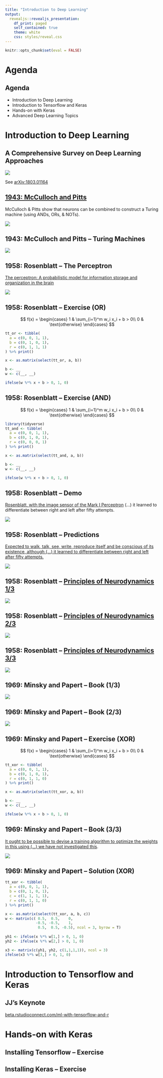 ```yaml
---
title: "Introduction to Deep Learning"
output:
  revealjs::revealjs_presentation:
    df_print: paged
    self_contained: true
    theme: white
    css: styles/reveal.css
---
```


```r
knitr::opts_chunk$set(eval = FALSE)
```

# Agenda

## Agenda

- Introduction to Deep Learning
- Introduction to Tensorflow and Keras
- Hands-on with Keras
- Advanced Deep Learning Topics

# Introduction to Deep Learning

## A Comprehensive Survey on Deep Learning Approaches

![](images/history-deeplearning.png)

See [arXiv:1803.01164](https://arxiv.org/abs/1803.01164)

## [1943: McCulloch and Pitts](https://www.cs.cmu.edu/~./epxing/Class/10715/reading/McCulloch.and.Pitts.pdf)

McCulloch & Pitts show that neurons can be combined to construct a Turing machine (using ANDs, ORs, & NOTs).

![](images/mcculloch-pitts-diagram.png)

## 1943: McCulloch and Pitts -- Turing Machines

![](images/mcculloch-pitts-turing-machine-example.jpg)

## 1958: Rosenblatt -- The Perceptron

[The perceptron: A probabilistic model for information storage and organization in the brain](https://citeseerx.ist.psu.edu/viewdoc/download;jsessionid=4E9CF4E9BFB2696E709F82AE0555531A?doi=10.1.1.588.3775&rep=rep1&type=pdf)

![](images/rosenblatt-perceptron-paper.png)

## 1958: Rosenblatt -- Exercise (OR)

$$
f(x) =
\begin{cases}
1 & \sum_{i=1}^m w_i x_i + b > 0\\
0 & \text{otherwise}
\end{cases}
$$

```r
tt_or <- tibble(
  a = c(0, 0, 1, 1),
  b = c(0, 1, 0, 1),
  r = c(0, 1, 1, 1)
) %>% print()
```

```r
x <- as.matrix(select(tt_or, a, b))

b <- __
w <- c(__, __)

ifelse(w %*% x + b > 0, 1, 0)
```

## 1958: Rosenblatt -- Exercise (AND)

$$
f(x) =
\begin{cases}
1 & \sum_{i=1}^m w_i x_i + b > 0\\
0 & \text{otherwise}
\end{cases}
$$

```r
library(tidyverse)
tt_and <- tibble(
  a = c(0, 0, 1, 1),
  b = c(0, 1, 0, 1),
  r = c(0, 0, 0, 1)
) %>% print()
```

```r
x <- as.matrix(select(tt_and, a, b))

b <- __
w <- c(__, __)

ifelse(w %*% x + b > 0, 1, 0)
```

## 1958: Rosenblatt -- Demo

[Rosenblatt, with the image sensor of the Mark I Perceptron](https://blogs.umass.edu/comphon/2017/06/15/did-frank-rosenblatt-invent-deep-learning-in-1962/) (...) it learned to differentiate between right and left after fifty attempts.

![](images/rosenblatt-perceptron-demo.jpg)

## 1958: Rosenblatt -- Predictions

[Expected to walk, talk, see, write, reproduce itself and be conscious of its existence, although (...) it learned to differentiate between right and left after fifty attempts.](https://www.nytimes.com/1958/07/08/archives/new-navy-device-learns-by-doing-psychologist-shows-embryo-of.html)

![](images/rosenblatt-new-york-times.jpg)

## 1958: Rosenblatt -- [Principles of Neurodynamics 1/3](https://apps.dtic.mil/dtic/tr/fulltext/u2/256582.pdf)

![](images/rosenblatt-principles-neurodynamics.png)

## 1958: Rosenblatt -- [Principles of Neurodynamics 2/3](https://apps.dtic.mil/dtic/tr/fulltext/u2/256582.pdf)

![](images/rosenblatt-principles-neurodynamics-multilayer-diagram.png)

## 1958: Rosenblatt -- [Principles of Neurodynamics 3/3](https://apps.dtic.mil/dtic/tr/fulltext/u2/256582.pdf)

![](images/rosenblatt-principles-neurodynamics-unclassified.png)

## 1969: Minsky and Papert -- Book (1/3)

![](images/minsky-papert-perceptron.png)

## 1969: Minsky and Papert -- Book (2/3)

![](images/minsky-papert-perceptron-cover.png)

## 1969: Minsky and Papert -- Exercise (XOR)

$$
f(x) =
\begin{cases}
1 & \sum_{i=1}^m w_i x_i + b > 0\\
0 & \text{otherwise}
\end{cases}
$$

```r
tt_xor <- tibble(
  a = c(0, 0, 1, 1),
  b = c(0, 1, 0, 1),
  r = c(0, 1, 1, 0)
) %>% print()
```

```r
x <- as.matrix(select(tt_xor, a, b))

b <- __
w <- c(__, __)

ifelse(w %*% x + b > 0, 1, 0)
```

## 1969: Minsky and Papert -- Book (3/3)

[It ought to be possible to devise a training algorithm to optimize the weights in this using (...) we have not investigated this](https://www.quora.com/Why-did-Minsky-incorrectly-conjecture-the-inability-of-multi-layer-perceptrons-to-learn-non-linear-functions).

![](images/minsky-papert-multi-layer-perceptron.jpeg)

## 1969: Minsky and Papert -- Solution (XOR)

```r
tt_xor <- tibble(
  a = c(0, 0, 1, 1),
  b = c(0, 1, 0, 1),
  c = c(1, 1, 1, 1),
  r = c(0, 1, 1, 0)
) %>% print()
```

```r
x <- as.matrix(select(tt_xor, a, b, c))
w <- matrix(c( 0.5,  0.5,    0,
              -0.5, -0.5,    1,
               0.5,  0.5, -0.5), ncol = 3, byrow = T)
              
yh1 <- ifelse(x %*% w[1,] > 0, 1, 0)
yh2 <- ifelse(x %*% w[2,] > 0, 1, 0)

x3 <- matrix(c(yh1, yh2, c(1,1,1,1)), ncol = 3)
ifelse(x3 %*% w[3,] > 0, 1, 0)
```


# Introduction to Tensorflow and Keras

## JJ's Keynote

[beta.rstudioconnect.com/ml-with-tensorflow-and-r](https://beta.rstudioconnect.com/ml-with-tensorflow-and-r)

# Hands-on with Keras

## Installing Tensorflow -- Exercise 

## Installing Keras -- Exercise
